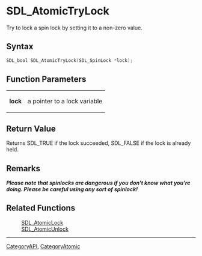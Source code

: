 = SDL_AtomicTryLock =

Try to lock a spin lock by setting it to a non-zero value.

== Syntax ==

<syntaxhighlight lang='c'>
SDL_bool SDL_AtomicTryLock(SDL_SpinLock *lock);
</syntaxhighlight>

== Function Parameters ==

{|
|'''lock'''
|a pointer to a lock variable
|}

== Return Value ==

Returns SDL_TRUE if the lock succeeded, SDL_FALSE if the lock is already
held.

== Remarks ==

'''''Please note that spinlocks are dangerous if you don't know what you're
doing. Please be careful using any sort of spinlock!'''''

== Related Functions ==

:[[SDL_AtomicLock]]
:[[SDL_AtomicUnlock]]

----
[[CategoryAPI]], [[CategoryAtomic]]


